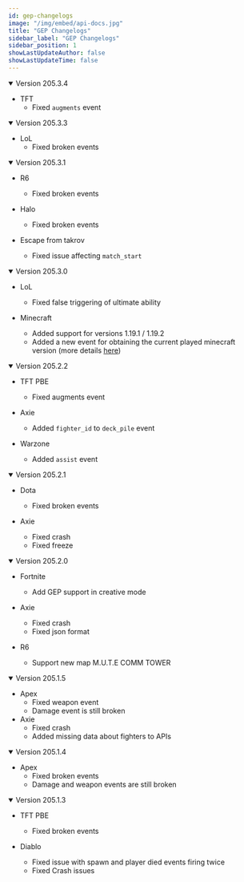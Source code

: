 ```yaml
---
id: gep-changelogs
image: "/img/embed/api-docs.jpg"
title: "GEP Changelogs"
sidebar_label: "GEP Changelogs"
sidebar_position: 1
showLastUpdateAuthor: false
showLastUpdateTime: false
---
```


<details open>
<summary>Version 205.3.4</summary>

* TFT
    * Fixed `augments` event

</details>

<details open>
<summary>Version 205.3.3</summary>

* LoL
    * Fixed broken events

</details>

<details open>
<summary>Version 205.3.1</summary>

* R6
    * Fixed broken events

* Halo
    * Fixed broken events

* Escape from takrov
    * Fixed issue affecting `match_start`

</details>

<details open>
<summary>Version 205.3.0</summary>

* LoL
    * Fixed false triggering of ultimate ability

* Minecraft
    * Added support for versions 1.19.1 / 1.19.2
    * Added a new event for obtaining the current played minecraft version (more details [here](/api/games/events/minecraft#mc_version-note))

</details>

<details open>
<summary>Version 205.2.2</summary>

* TFT PBE
    * Fixed augments event

* Axie
    * Added `fighter_id` to `deck_pile` event

* Warzone
    * Added `assist` event

</details>

<details open>
<summary>Version 205.2.1</summary>

* Dota
    * Fixed broken events

* Axie
    * Fixed crash
    * Fixed freeze

</details>

<details open>
<summary>Version 205.2.0</summary>

* Fortnite
    * Add GEP support in creative mode

* Axie
    * Fixed crash
    * Fixed json format

* R6
    * Support new map M.U.T.E COMM TOWER

</details>

<details open>
<summary>Version 205.1.5</summary>

* Apex
    * Fixed weapon event
    * Damage event is still broken
* Axie
    * Fixed crash
    * Added missing data about fighters to APIs

</details>

<details open>
<summary>Version 205.1.4</summary>

* Apex
    * Fixed broken events
    * Damage and weapon events are still broken
    
</details>

<details open>
<summary>Version 205.1.3</summary>

* TFT PBE
    * Fixed broken events

* Diablo
    * Fixed issue with spawn and player died events firing twice
    * Fixed Crash issues
    
</details>
        

